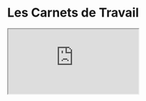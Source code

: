 # Les Carnets de Travail

<div style={{
          position: 'relative', paddingBottom: '56.25%', height: 0, overflow: 'hidden', width: '100%', borderRadius: '8px', marginTop: '24px' }}>
  <iframe
    style={{ position: 'absolute', top: 0, left: 0, width: '100%', height: '100%', borderRadius: '12px' }}
    src="https://www.youtube.com/embed/TWJmVB1Eo34"
    allow="accelerometer; autoplay; clipboard-write; encrypted-media; gyroscope; picture-in-picture"
    allowFullScreen
  />
</div>

---

Les carnets de travail (ou *workbooks*) sont des espaces qui permettent d’organiser vos recherches et vos interactions avec l’IA de manière **structurée et collaborative**.

## Créer un nouveau carnet de travail

Pour commencer, vous pouvez créer un carnet de travail depuis l’interface principale.

![workbooks](@public/workbooks/screen.png)

## Les Cellules : l’unité de base

Les cellules sont les éléments fondamentaux d’un carnet de travail.

* **1 cellule = 1 interaction avec l’IA**
* Les cellules sont organisées par colonnes.
* Vous pouvez en ajouter grâce au bouton `+ Nouveau` (en haut à droite) ou au bouton `+` (en bas de chaque cellule).

![workbooks](@public/workbooks/default.png)


### Types de cellules

Il existe plusieurs types de cellules, selon vos besoins :

* **Cellule par défaut** : interagissez avec un modèle d’IA de votre choix, sans connexion aux sources de données.

![workbooks](@public/workbooks/default.png)

* **Cellule Assistant** : envoyez une requête à un [assistant](/docs/chats_room/intro) connecté à vos données.

![workbooks](@public/workbooks/assistant.png)

* **Cellule Application** : exécutez une [application](/docs/applications/intro) de votre choix.

![workbooks](@public/workbooks/application.png)

* **Cellule Sources** : lancez une [recherche IA](/docs/ai_search/search) sur une source de données connectée.

![workbooks](@public/workbooks/sources.png)


### Gestion des cellules

* Une cellule par défaut est présente initialement pour démarrer rapidement.
* Vous pouvez **supprimer une cellule** (icône *poubelle* en haut à droite).
* Vous pouvez **renommer une cellule** (cliquer sur son titre).
* Pour exécuter une cellule, cliquez sur le bouton **vert** en bas à droite.

![workbooks](@public/workbooks/run.png)

### Organiser et enchaîner vos cellules

* Renommez le carnet en cliquant sur son titre (en haut à gauche).
* Enchaînez les cellules pour structurer votre réflexion.
* Relancez autant de fois que nécessaire.
* Sur certaines cellules, choisissez le modèle d’IA mis à votre disposition depuis la liste déroulante.
* Utilisez `Attacher une cellule` pour réutiliser les résultats d’une ou plusieurs cellules précédentes.

![workbooks](@public/workbooks/attachment.png)


## Sauvegarder et partager votre carnet

Une fois votre travail terminé :

* Cliquez sur les trois points (en haut à droite) puis sur **Sauvegarder** où utilisez le raccourci `ctrl+S`.
* Partagez le carnet à vos collègues : ils pourront voir vos méthodes et **rejouer chaque cellule**.

![workbooks](@public/workbooks/save.png)

Vous pourrez retrouver tous vos carnet de travail ainsi que ceux qu'on vous a partagé sur la page d'accueil de Carnet de Travail.

